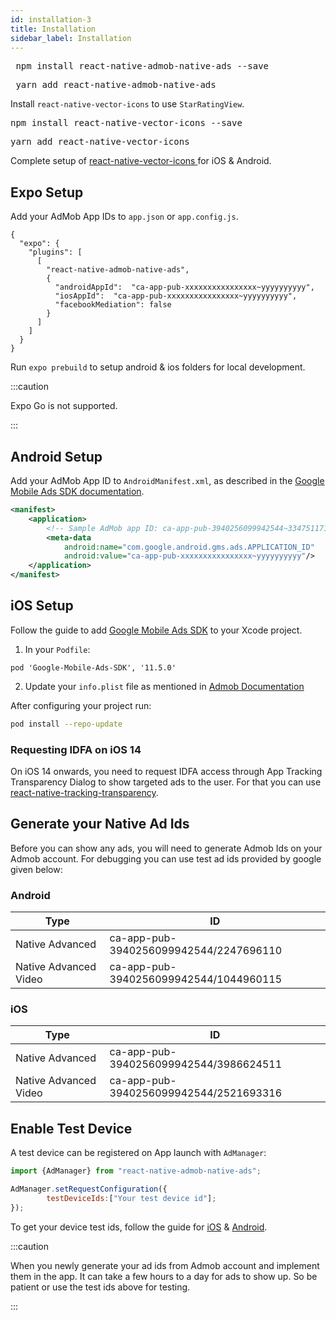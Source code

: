 ```yaml
---
id: installation-3
title: Installation
sidebar_label: Installation
---
```



<Tabs>
  <TabItem value="npm" label="npm" default>
    <pre> npm install react-native-admob-native-ads --save </pre>
  </TabItem>
  <TabItem value="yarn" label="yarn">
    <pre> yarn add react-native-admob-native-ads </pre>
  </TabItem>
</Tabs>

Install `react-native-vector-icons` to use `StarRatingView`.

<Tabs>
  <TabItem value="npm" label="npm" default>
    <pre>npm install react-native-vector-icons --save</pre>
  </TabItem>
  <TabItem value="yarn" label="yarn">
    <pre>yarn add react-native-vector-icons</pre>
  </TabItem>
</Tabs>

Complete setup of [react-native-vector-icons ](https://github.com/oblador/react-native-vector-icons) for iOS & Android.

## Expo Setup

Add your AdMob App IDs to `app.json` or `app.config.js`.

```
{
  "expo": {
    "plugins": [
      [
        "react-native-admob-native-ads",
        {
          "androidAppId":  "ca-app-pub-xxxxxxxxxxxxxxxx~yyyyyyyyyy",
          "iosAppId":  "ca-app-pub-xxxxxxxxxxxxxxxx~yyyyyyyyyy",
          "facebookMediation": false
        }
      ]
    ]
  }
}
```

Run `expo prebuild` to setup android & ios folders for local development.

:::caution

Expo Go is not supported.

:::

## Android Setup

Add your AdMob App ID to `AndroidManifest.xml`, as described in the [Google Mobile Ads SDK documentation](https://developers.google.com/admob/android/quick-start#update_your_androidmanifestxml).

```xml
<manifest>
    <application>
        <!-- Sample AdMob app ID: ca-app-pub-3940256099942544~3347511713 -->
        <meta-data
            android:name="com.google.android.gms.ads.APPLICATION_ID"
            android:value="ca-app-pub-xxxxxxxxxxxxxxxx~yyyyyyyyyy"/>
    </application>
</manifest>
```

## iOS Setup

Follow the guide to add [Google Mobile Ads SDK](https://developers.google.com/admob/ios/quick-start#import_the_mobile_ads_sdk) to your Xcode project.

1. In your `Podfile`:

```
pod 'Google-Mobile-Ads-SDK', '11.5.0'
```

2. Update your `info.plist` file as mentioned in [Admob Documentation](https://developers.google.com/admob/ios/quick-start#update_your_infoplist)

After configuring your project run:

```bash
pod install --repo-update
```

### Requesting IDFA on iOS 14

On iOS 14 onwards, you need to request IDFA access through App Tracking Transparency Dialog to show targeted ads to the user. For that you can use [react-native-tracking-transparency](https://github.com/mrousavy/react-native-tracking-transparency).

## Generate your Native Ad Ids

Before you can show any ads, you will need to generate Admob Ids on your Admob account. For debugging you can use test ad ids provided by google given below:

### Android

| Type                  | ID                                     |
| --------------------- | -------------------------------------- |
| Native Advanced       | ca-app-pub-3940256099942544/2247696110 |
| Native Advanced Video | ca-app-pub-3940256099942544/1044960115 |

### iOS

| Type                  | ID                                     |
| --------------------- | -------------------------------------- |
| Native Advanced       | ca-app-pub-3940256099942544/3986624511 |
| Native Advanced Video | ca-app-pub-3940256099942544/2521693316 |

## Enable Test Device

A test device can be registered on App launch with `AdManager`:

```jsx
import {AdManager} from "react-native-admob-native-ads";

AdManager.setRequestConfiguration({
        testDeviceIds:["Your test device id"];
});
```

To get your device test ids, follow the guide for [iOS](https://developers.google.com/admob/ios/test-ads#enable_test_devices) & [Android](https://developers.google.com/admob/android/test-ads#enable_test_devices).

:::caution

When you newly generate your ad ids from Admob account and implement them in the app. It can take a few hours to a day for ads to show up. So be patient or use the test ids above for testing.

:::
